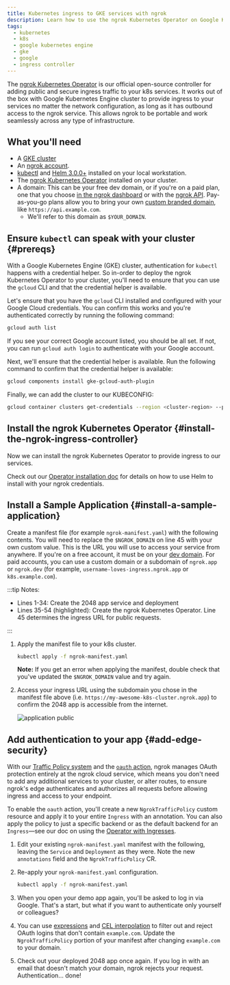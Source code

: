 ```yaml
---
title: Kubernetes ingress to GKE services with ngrok
description: Learn how to use the ngrok Kubernetes Operator on Google Kubernetes Engine (GKE) to quickly add secure Kubernetes ingress to your apps or APIs.
tags:
  - kubernetes
  - k8s
  - google kubernetes engine
  - gke
  - google
  - ingress controller
---
```



The [ngrok Kubernetes Operator](https://github.com/ngrok/ngrok-operator) is our official open-source controller for adding public and secure ingress traffic to your k8s services. It works out of the box with Google Kubernetes Engine cluster to provide ingress to your services no matter the network configuration, as long as it has outbound access to the ngrok service. This allows ngrok to be portable and work seamlessly across any type of infrastructure.

## What you'll need

- A [GKE cluster](https://cloud.google.com/kubernetes-engine/docs/deploy-app-cluster)
- An [ngrok account](https://ngrok.com/signup).
- [kubectl](https://kubernetes.io/docs/tasks/tools/install-kubectl/) and [Helm
  3.0.0+](https://helm.sh/docs/intro/install/) installed on your local
  workstation.
- The [ngrok Kubernetes Operator](/docs/k8s/) installed on
  your cluster.
- A domain: This can be your free dev domain, or if you're on a paid plan, one that you choose [in the ngrok
  dashboard](https://dashboard.ngrok.com/domains) or with the [ngrok
  API](/docs/api/resources/reserved-domains/#create-reserved-domain). Pay-as-you-go plans allow you to bring your own [custom branded
  domain](/docs/universal-gateway/custom-domains), like
  `https://api.example.com`.
  - We'll refer to this domain as `$YOUR_DOMAIN`.

## Ensure `kubectl` can speak with your cluster {#prereqs}

With a Google Kubernetes Engine (GKE) cluster, authentication for `kubectl` happens with a credential helper. So in-order to deploy the ngrok Kubernetes Operator to your cluster, you'll need to ensure that you can use the `gcloud` CLI and that the credential helper is available.

Let's ensure that you have the `gcloud` CLI installed and configured with your Google Cloud credentials. You can confirm this works and you're authenticated correctly by running the following command:

```bash
gcloud auth list
```

If you see your correct Google account listed, you should be all set. If not, you can run `gcloud auth login` to authenticate with your Google account.

Next, we'll ensure that the credential helper is available. Run the following command to confirm that the credential helper is available:

```bash
gcloud components install gke-gcloud-auth-plugin
```

Finally, we can add the cluster to our KUBECONFIG:

```bash
gcloud container clusters get-credentials --region <cluster-region> --project <cluster-project> <cluster-name>
```

## Install the ngrok Kubernetes Operator {#install-the-ngrok-ingress-controller}

Now we can install the ngrok Kubernetes Operator to provide ingress to our services.

Check out our [Operator installation doc](/docs/getting-started/kubernetes/ingress/) for
details on how to use Helm to install with your ngrok credentials.

## Install a Sample Application {#install-a-sample-application}

Create a manifest file (for example `ngrok-manifest.yaml`) with the following contents. You will need to replace the `$NGROK_DOMAIN` on line 45 with your own custom value. This is the URL you will use to access your service from anywhere. If you're on a free account, it must be on your [dev domain](/universal-gateway/domains/#dev-domains). For paid accounts, you can use a custom domain or a subdomain of `ngrok.app` or `ngrok.dev` (for example, `username-loves-ingress.ngrok.app` or `k8s.example.com`).

:::tip Notes:

- Lines 1-34: Create the 2048 app service and deployment
- Lines 35-54 (highlighted): Create the ngrok Kubernetes Operator. Line 45 determines the ingress URL for public requests.

:::

<TwentyFourtyEight deployment={true} service={true} ingress={true} />

1. Apply the manifest file to your k8s cluster.

   ```bash
   kubectl apply -f ngrok-manifest.yaml
   ```

   **Note:** If you get an error when applying the manifest, double check that you've updated the `$NGROK_DOMAIN` value and try again.

1. Access your ingress URL using the subdomain you chose in the manifest file above (i.e. `https://my-awesome-k8s-cluster.ngrok.app`) to confirm the 2048 app is accessible from the internet.

   ![application public](/img/howto/kubernetes-operator/k8s-ingress-app-2.png)

## Add authentication to your app {#add-edge-security}

With our [Traffic Policy system](/docs/traffic-policy/) and the [`oauth`
action](/docs/traffic-policy/actions/oauth), ngrok manages OAuth protection
entirely at the ngrok cloud service, which means you don't need to add any
additional services to your cluster, or alter routes, to ensure ngrok's edge
authenticates and authorizes all requests before allowing ingress and access to
your endpoint.

To enable the `oauth` action, you'll create a new `NgrokTrafficPolicy` custom
resource and apply it to your entire `Ingress` with an annotation. You can also
apply the policy to just a specific backend or as the default backend for an
`Ingress`—see our doc on using the [Operator with
Ingresses](/docs/k8s/guides/using-ingresses/#using-ngroktrafficpolicy-with-ingress).

1. Edit your existing `ngrok-manifest.yaml` manifest with the following, leaving the
   `Service` and `Deployment` as they were. Note the new `annotations` field and
   the `NgrokTrafficPolicy` CR.

    <TwentyFourtyEight withOauth={true} ingress={true} trafficPolicy={true} />

1. Re-apply your `ngrok-manifest.yaml` configuration.

   ```bash
   kubectl apply -f ngrok-manifest.yaml
   ```

1. When you open your demo app again, you'll be asked to log in via Google.
   That's a start, but what if you want to authenticate only yourself or colleagues?

1. You can use [expressions](/docs/traffic-policy/concepts/expressions) and [CEL
   interpolation](/docs/traffic-policy/concepts/cel-interpolation) to filter out
   and reject OAuth logins that don't contain `example.com`. Update the
   `NgrokTrafficPolicy` portion of your manifest after changing `example.com` to
   your domain.

   <TrafficPolicyGoogleOauth withDomain={true} />

1. Check out your deployed 2048 app once again. If you log in with an email that
   doesn't match your domain, ngrok rejects your request. Authentication... done!

